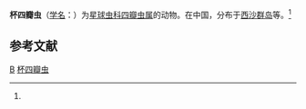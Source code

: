 {{Speciesbox
| taxon = Tetrapentalon calycina
| binomial_authority = (Tan, 1993)<ref name='id9038'>{{cite web| url =http://www.bioinfo.cn/db05/BjdwSpecies.php?action=view&id=9038| title =杯四瓣虫| work =《中国动物物种编目数据库》| publisher =中国科学院微生物研究所| author =中国科学院动物研究所| accessdate =2009-04-16| deadurl =yes| archiveurl =https://web.archive.org/web/20160305093917/http://www.bioinfo.cn/db05/BjdwSpecies.php?action=view&id=9038| archivedate =2016-03-05}}</ref>
}}

'''杯四瓣虫'''（[[学名|学名]]：{{lang|la|''Tetrapentalon calycina''}}）为[[星球虫科|星球虫科]][[四瓣虫属|四瓣虫属]]的动物。在中国，分布于[[西沙群岛|西沙群岛]]等。<ref name='id9038'/>

== 参考文献 ==
{{reflist}}

{{放射虫小作品}}
{{Taxonbar}}
[[Category:1993年描述的动物|B]]
[[Category:四瓣虫属|杯四瓣虫]]